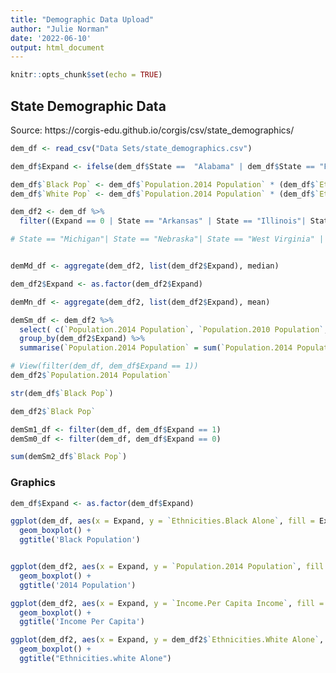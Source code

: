 ```yaml
---
title: "Demographic Data Upload"
author: "Julie Norman"
date: '2022-06-10'
output: html_document
---
```


```r
knitr::opts_chunk$set(echo = TRUE)
```

## State Demographic Data
Source: https://corgis-edu.github.io/corgis/csv/state_demographics/

```r
dem_df <- read_csv("Data Sets/state_demographics.csv")

dem_df$Expand <- ifelse(dem_df$State ==  "Alabama" | dem_df$State == "Florida" | dem_df$State ==  "Georgia"  |  dem_df$State ==  "Kansas" | dem_df$State ==  "Mississippi"  |  dem_df$State ==  "North Carolina" |dem_df$State ==  "South Dakota"  |   dem_df$State ==  "South Carolina" |   dem_df$State ==  "Tennessee" |   dem_df$State ==  "Texas" | dem_df$State ==  "Wisconsin" | dem_df$State == "Wyoming", 0, 1 )

dem_df$`Black Pop` <- dem_df$`Population.2014 Population` * (dem_df$`Ethnicities.Black Alone`/100)
dem_df$`White Pop` <- dem_df$`Population.2014 Population` * (dem_df$`Ethnicities.White Alone`/100)

dem_df2 <- dem_df %>% 
  filter((Expand == 0 | State == "Arkansas" | State == "Illinois"| State == "Indiana"| State == "Louisiana"| State == "Minnesota" | State == "Missouri"  | State == "North Dakota"    |   State == "Virginia"  ) & State != "Texas")

# State == "Michigan"| State == "Nebraska"| State == "West Virginia" | State == "Iowa"| | State == "Oklahoma"  | State == "Kentucky" | State == "Colorado" |  State == "Ohio" | State == "Montana" | State == "Idaho" |  State == "Nevada" | State == "District of Columbia"


demMd_df <- aggregate(dem_df2, list(dem_df2$Expand), median)

dem_df2$Expand <- as.factor(dem_df2$Expand)

demMn_df <- aggregate(dem_df2, list(dem_df2$Expand), mean)

demSm_df <- dem_df2 %>% 
  select( c(`Population.2014 Population`, `Population.2010 Population`, `Black Pop`, `White Pop`)) %>% 
  group_by(dem_df2$Expand) %>% 
  summarise(`Population.2014 Population` = sum(`Population.2014 Population`), `Population.2010 Population` = sum(`Population.2010 Population`), `Black Total` = sum(dem_df2$`Black Pop`), `White Total` = sum(dem_df2$`White Pop`))

# View(filter(dem_df, dem_df$Expand == 1))
dem_df2$`Population.2014 Population`

str(dem_df$`Black Pop`)

dem_df2$`Black Pop`

demSm1_df <- filter(dem_df, dem_df$Expand == 1)
demSm0_df <- filter(dem_df, dem_df$Expand == 0)

sum(demSm2_df$`Black Pop`)

```

### Graphics

```r
dem_df$Expand <- as.factor(dem_df$Expand)

ggplot(dem_df, aes(x = Expand, y = `Ethnicities.Black Alone`, fill = Expand)) +
  geom_boxplot() +
  ggtitle('Black Population') 



```

```r
ggplot(dem_df2, aes(x = Expand, y = `Population.2014 Population`, fill = Expand)) +
  geom_boxplot() +
  ggtitle('2014 Population') 

```

```r
ggplot(dem_df2, aes(x = Expand, y = `Income.Per Capita Income`, fill = Expand)) +
  geom_boxplot() +
  ggtitle('Income Per Capita') 


```

```r


ggplot(dem_df2, aes(x = Expand, y = dem_df2$`Ethnicities.White Alone`, fill = Expand)) +
  geom_boxplot() +
  ggtitle("Ethnicities.white Alone") 


```